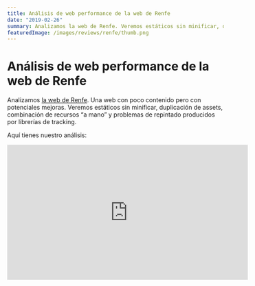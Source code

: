 ```yaml
---
title: Análisis de web performance de la web de Renfe
date: "2019-02-26"
summary: Analizamos la web de Renfe. Veremos estáticos sin minificar, duplicación de assets, combinación de recursos “a mano” y problemas de repintado producidos por librerías de tracking.
featuredImage: /images/reviews/renfe/thumb.png
---
```


# Análisis de web performance de la web de Renfe

Analizamos [la web de Renfe](http://www.renfe.com/). Una web con poco contenido pero con potenciales mejoras. Veremos estáticos sin minificar, duplicación de assets, combinación de recursos “a mano” y problemas de repintado producidos por librerías de tracking.

Aquí tienes nuestro análisis:

<iframe
  width="560"
  height="315"
  src="https://www.youtube.com/embed/pi02YqNHjJs"
  frameborder="0"
  allow="accelerometer; autoplay; encrypted-media; gyroscope; picture-in-picture"
  allowfullscreen
/>

---

## Resumen del vídeo

En esta review hemos elegido [la web de renfe](http://www.renfe.com/). Es una web que históricamente ha recibido críticas por [sus problemas de accesibilidad](http://accesibilidadweb.dlsi.ua.es/?menu=accesibilidad-web-renfe), [usabilidad](https://www.mastermarketingdigital.com/everriculum/2017/06/10/hands-on-informe-de-usabilidad-renfe-app/) y [disponibilidad](https://www.elplural.com/politica/twitter-se-ceba-con-los-errores-en-la-web-de-renfe_103904102). Hasta ahora no habíamos visto un análisis de performance de su web, y como esto es lo que nos gusta hacer en Perf Reviews, decidimos ponernos manos a la obra.

![La web de Renfe.com](/images/reviews/renfe/img010.jpg)

Decidimos hacer la revisión aprovechando el anuncio de que van a hacer ciertas mejoras en su web. Hay varias noticias al respecto sobre el cambio que van a hacer [e incluso el presupuesto](https://www.xataka.com/empresas-y-economia/que-700-000-euros-presupuesto-ridiculo-para-arreglar-web-renfe). Hay gente que le asusta esas cantidades y hay otros que dicen que no trabajarían en esa web por ese importe. Nosotros nos queremos centrar en hacer una revisión del rendimiento.

### Informes de Lighthouse, WebPageTest, Cloudinary y CSS Stats

Como suele ser habitual hacemos una primera pasada usando de [web.dev](https://web.dev). A nivel de performance la puntuación es muy muy baja.

![Lighthouse para la web de Renfe.com](/images/reviews/renfe/img024.jpg)

Los tiempos de First Contentful Paint se disparan a 8 segundos, el número de recursos que están solicitando, la forma en que está estructurado ese HTML para pedir esos recursos se pueden mejorar. En WebPageTest la parte negativa es principalmente el cacheo.

![WebPageTest para la web de Renfe.com](/images/reviews/renfe/img034.jpg)

La web de Renfe en escritorio es relativamente rápida. Tampoco tiene mucho contenido: el formulario de venta, un slider, unas pocas imágenes y un menú. La home es relativamente ligera para un análisis de performance pero sí es verdad que en cuanto a la estructura y la arquitectura que tienen en el html y en las peticiones de los recursos veremos que hay bastantes puntos de mejora.

Las imágenes están bien, aunque se puede aumentar su compresión bastante manteniendo el formato JPG.

![Cloudinary para la web de Renfe.com](/images/reviews/renfe/img044.jpg)

La mayoría de imágenes se están sirviendo al tamaño adecuado. Hay varias imágenes como el logo de Renfe y varios iconos que podrían convertirse a SVG. En móvil las imágenes del slider se cortan.

![Imágenes que se cortan en móvil en la web de Renfe.com](/images/reviews/renfe/img060.jpg)

Son imágenes de 1600 píxeles de ancho y están maquetadas para que la parte central de la imagen sea la que tiene el contenido con el texto. Aquí estaría bien que utilizasen responsive images para servir imágenes que se adapten al dispositivo y no hacer peticiones a imágenes de gran tamaño. Además, las imágenes se referencian en el HTML, lo que no permite hacer lazy loading, solicitando todas las imágenes al cargar la página.

![CSS Stats para la web de Renfe.com](/images/reviews/renfe/img077.jpg)

El estado del CSS es relativamente positivo. Tiene una especificidad en forma de sierra, lo que se puede interpretar como que conforme va pasando el tiempo se han ido añadiendo selectores más específicos para sobreescribir lo anterior. Más adelante explicaremos algunos CSS que se sirven sin minificar.

![CSS Stats para la web de Renfe.com](/images/reviews/renfe/img084.jpg)

### Redirecciones y falta de SSL

Una de las cosas que llama la atención en Renfe es que el dominio no hace una redirección uniforme. Renfe.es no funciona, pero www.renfe.es sí, redirigiendo a renfe.com. La página principal no se sirve usando HTTPS. Este es un punto de mejora, ya que aparte de mejorar la seguridad e integridad de los datos permite implementar una serie de mejoras como service workers o http/2 que sólo funcionan sobre HTTPS.

La web de venta a la que el usuario llega después de elegir origen y destino sí soporta HTTPS.

![Soporte de HTTPS en venta.renfe.com](/images/reviews/renfe/img110.jpg)

### Falta de minificación y combinación

Si analizamos los estáticos vamos a ver que hay CSS y JS sin minificar.

![CSS sin minificar en Renfe.com](/images/reviews/renfe/img120.jpg)

Librerías como jQuery y jQuery UI por lo menos sí lo están. Hay ficheros que son el resultante de una combinación "a mano" de 2 estáticos.

![Combinación de JS a mano en Renfe.com](/images/reviews/renfe/img127.jpg)

En general la gestión de estáticos de la web de Renfe parece que se ha congelado en el tiempo, pero bastante atrás en el tiempo. No usan ningún tipo de herramientas para minificar o para combinar los estáticos y los ficheros se han ido añadiendo al HTML sin mucho cuidado.

Se solicitan 4 recursos CSS sin combinar, y hace que el navegador tenga que esperar a que se descarguen para poder empezar a pintar.

![Múltiples CSS bloqueantes en Renfe.com](/images/reviews/renfe/img136.jpg)

Encima, justo después del CSS se piden recursos JS, con lo que el navegador no va a poder empezar a renderizar nada porque la request al JS va a bloquear el renderizado del contenido que está en el body. Son una serie de recursos que se están añadiendo en el critical path que va a hacer que nuestro contenido tarde mucho en cargar.

![JS bloqueantes justo después del CSS en Renfe.com](/images/reviews/renfe/img143.jpg)

### Código condicional

Hay detalles como por ejemplo el awesomplete.css que parece ser que sólo se aplica a Safari, o esa era la idea que tenían, y también hay un awesomplete.min.js que es la parte de JS de [esa librería](https://leaverou.github.io/awesomplete/), que es un auto completado que desarrolló [Lea Verou](https://twitter.com/leaverou). Si lo estaban sirviendo sólo para Safari, una buena solución es comprobar el navegador que está haciendo la petición. Aunque tampoco hay que abogar mucho por hacer la detección de user agent en el lado del servidor y deberíamos usar feature detection en el lado del cliente.

### Código comentado

Hay mucho código comentado en el CSS y en JS. A veces parece que no hay ni siquiera una herramienta de control de versiones del código fuente.

![Código comentado en Renfe.com](/images/reviews/renfe/img153.jpg)

En otro fichero se lee "todo esto tampoco va" seguido de un código comentado. Este código se puede eliminar y dejar de servirlo al navegador.

![Código comentado en Renfe.com](/images/reviews/renfe/img160.jpg)

Hay también comentarios que son un pseudo changelog, con las fechas en las que se han hecho cambios en los ficheros. Esta información debería ir a un control de versiones.

![Código comentado en Renfe.com](/images/reviews/renfe/img170.jpg)

### Potenciales mejoras al servir los estáticos

Los estáticos JS podrían cargarse de forma asíncrona al final del body. No se utiliza CDN y se piden muchos recursos al mismo dominio, lo que combinado con no usar http/2 hace aumentar el tiempo de carga.

El tiempo de cacheo es muy corto. En algunos casos, como en las fuentes woff2, de 1 segundo. Además, combinado con ETags hace que siempre sea necesaria hacer una petición al navegador para recursos que podrían ser versionados y cacheados durante un periodo largo.

![Tiempos de cacheo muy cortos para fuentes en Renfe.com](/images/reviews/renfe/img180.jpg)

La imagen del logo de Renfe podría servirse en SVG e incluso hacerlo inline, dado que va a aparecer _above the fold_.

Los recursos están bien comprimidos pero el favicon.ico tiene un tamaño de 32 kb. Es bastante grande para ser un favicon, pero aparte de ello está sin comprimir. El formato ico es compresible así que no hay excusa para olvidar servirlo comprimido.

![Favicon sin comprimir en Renfe.com](/images/reviews/renfe/img224.jpg)

### Performance in-page

Al analizar la performance una vez cargada la página encontraos un timer que se está disparando constantemente.

![Función que se ejecuta periodicamente en Renfe.com](/images/reviews/renfe/img244.jpg)

Es un tracker de Adobe que ejecuta una función cada 50 milisegundos un máximo de 18.000 veces, provocando cambios en 2 elementos del DOM principales.

![Cambios en 2 elementos DOM continuamente en Renfe.com](/images/reviews/renfe/img271.jpg)

Una manera de comprobar que realmente es el tracker es bloquear la carga de recursos del dominio de ese archivo, en cuyo caso deja de aparecer el problema.

![Bloqueando el dominio desde el que se sirve el tracker de Adobe en Renfe.com](/images/reviews/renfe/img285.jpg)

Además de analizar la página principal queríamos revisar la web de venta, la que se muestra al seleccionar un billete. Los recursos que se sirven son muy diferentes a los de la página principal. Se sirven desde diferentes ubicaciones, están versionados utilizando un query parameter...

Algunos ficheros tienen un contenido casi idéntico, pero en algún momento se hizo un cambio en uno de ellos y no se actualizó el otro. Esto es una fuente de problemas de inconsistencia y también previene reutilizar el archivo ya descargado cuando el usuario va desde la home hasta la página de venta.

![Fichero de funciones JS de la sección Venta de Renfe.com](/images/reviews/renfe/img326.jpg)

El fichero de i18n tiene una extensa introducción listando todos los cambios desde 2009 hasta 2017. El archivo contiene todas las cadenas de texto en un código sin minificar. Aparte de minificar se podría hacer un split del fichero, dado que la mayoría de cadenas no se utilizan en la página actual.

![Lista de cambios del fichero i18n de la sección Venta de Renfe.com](/images/reviews/renfe/img328.jpg)

### Conclusión

Desde un punto de vista de la web performance hay muchos puntos de mejora. Se puede ver perfectamente que es un proyecto que se ha ido modificando durante el tiempo por diferentes equipos, y nunca se ha hecho un seguimiento desde un punto de vista global y de consistencia.

Esto ha sido todo esperamos que os haya gustado esta review. Como veis queríamos dar un punto de vista diferente a la hora de analizar la web de Renfe.

---

## Referencias

- [Por qué 700.000 euros es un presupuesto ridículo para "arreglar" la web de Renfe](https://www.xataka.com/empresas-y-economia/que-700-000-euros-presupuesto-ridiculo-para-arreglar-web-renfe)

## Informes

- [Lighthouse](https://lighthouse-dot-webdotdevsite.appspot.com/lh/html?url=http://www.renfe.com/)
- [WebPageTest desktop](https://www.webpagetest.org/result/190203_6W_f731e8558a0ba75cf55b33eae476cd6d/)
- [CSS Stats](https://cssstats.com/stats?url=http%3A%2F%2Frenfe.com&ua=Browser%20Default)

## Recurso

- [JavaScript Loading Priorities in Chrome](https://addyosmani.com/blog/script-priorities/) por Addy Osmani.
